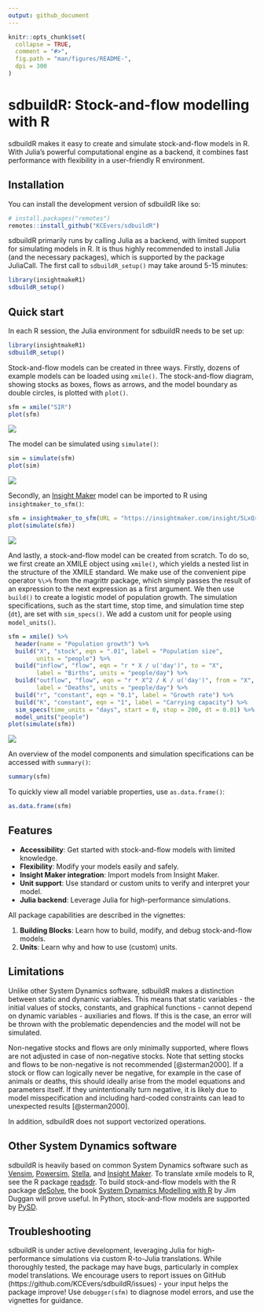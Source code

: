 ```yaml
---
output: github_document
---
```


<!-- README.md is generated from README.Rmd. Please edit that file -->

```r
knitr::opts_chunk$set(
  collapse = TRUE,
  comment = "#>",
  fig.path = "man/figures/README-",
  dpi = 300
)
```

# sdbuildR: Stock-and-flow modelling with R

<!-- badges: start -->
<!-- badges: end -->

sdbuildR makes it easy to create and simulate stock-and-flow models in R. With Julia’s powerful computational engine as a backend, it combines fast performance with flexibility in a user-friendly R environment.

## Installation

You can install the development version of sdbuildR like so:

```r
# install.packages("remotes")
remotes::install_github("KCEvers/sdbuildR")
```

sdbuildR primarily runs by calling Julia as a backend, with limited support for simulating models in R. It is thus highly recommended to install Julia (and the necessary packages), which is supported by the package JuliaCall. The first call to `sdbuildR_setup()` may take around 5-15 minutes:

```r
library(insightmakeR1)
sdbuildR_setup()
```

## Quick start

In each R session, the Julia environment for sdbuildR needs to be set up:

```r
library(insightmakeR1)
sdbuildR_setup()
```

Stock-and-flow models can be created in three ways. Firstly, dozens of example models can be loaded using `xmile()`. The stock-and-flow diagram, showing stocks as boxes, flows as arrows, and the model boundary as double circles, is plotted with `plot()`.

```r
sfm = xmile("SIR")
plot(sfm)
```

![](man/figures/README-SIR_diagram-1.png)

The model can be simulated using `simulate()`:

```r
sim = simulate(sfm)
plot(sim)
```

![](man/figures/README-SIR_plot-1.png)

Secondly, an [Insight Maker](https://insightmaker.com/) model can be imported to R using `insightmaker_to_sfm()`: 

```r
sfm = insightmaker_to_sfm(URL = "https://insightmaker.com/insight/5LxQr0waZGgBcPJcNTC029/Crielaard-2022")
plot(simulate(sfm))
```

![](man/figures/README-Crielaard2022_plot-1.png)

And lastly, a stock-and-flow model can be created from scratch. To do so, we first create an XMILE object using `xmile()`, which yields a nested list in the structure of the XMILE standard. We make use of the convenient pipe operator `%\>%` from the magrittr package, which simply passes the result of an expression to the next expression as a first argument. We then use `build()` to create a logistic model of population growth. The simulation specifications, such as the start time, stop time, and simulation time step (`dt`), are set with `sim_specs()`. We add a custom unit for people using `model_units()`.

```r
sfm = xmile() %>%
  header(name = "Population growth") %>%
  build("X", "stock", eqn = ".01", label = "Population size", 
        units = "people") %>%
  build("inflow", "flow", eqn = "r * X / u('day')", to = "X", 
        label = "Births", units = "people/day") %>%
  build("outflow", "flow", eqn = "r * X^2 / K / u('day')", from = "X", 
        label = "Deaths", units = "people/day") %>%
  build("r", "constant", eqn = "0.1", label = "Growth rate") %>%
  build("K", "constant", eqn = "1", label = "Carrying capacity") %>%
  sim_specs(time_units = "days", start = 0, stop = 200, dt = 0.01) %>%
  model_units("people")
plot(simulate(sfm))
```

![](man/figures/README-logistic_plot-1.png)

An overview of the model components and simulation specifications can be accessed with `summary()`:

```r
summary(sfm)
```

To quickly view all model variable properties, use `as.data.frame()`:

```r
as.data.frame(sfm)
```

## Features

* **Accessibility**: Get started with stock-and-flow models with limited knowledge.
* **Flexibility**: Modify your models easily and safely.
* **Insight Maker integration**: Import models from Insight Maker.
* **Unit support**: Use standard or custom units to verify and interpret your model. 
* **Julia backend**: Leverage Julia for high-performance simulations.

All package capabilities are described in the vignettes:

1. **Building Blocks**: Learn how to build, modify, and debug stock-and-flow models.
2. **Units**: Learn why and how to use (custom) units.
<!-- 3. **Delays**: Not all dynamics are instantaneous. Learn about delays (fixed, smooth, material and information) and how to implement them with sdbuildR. -->
<!-- 4. **Sensitivity**:  -->

## Limitations

Unlike other System Dynamics software, sdbuildR makes a distinction between static and dynamic variables. This means that static variables - the initial values of stocks, constants, and graphical functions - cannot depend on dynamic variables - auxiliaries and flows. If this is the case, an error will be thrown with the problematic dependencies and the model will not be simulated. 

Non-negative stocks and flows are only minimally supported, where flows are not adjusted in case of non-negative stocks. Note that setting stocks and flows to be non-negative is not recommended [@sterman2000]. If a stock or flow can logically never be negative, for example in the case of animals or deaths, this should ideally arise from the model equations and parameters itself. If they unintentionally turn negative, it is likely due to model misspecification and including hard-coded constraints can lead to unexpected results [@sterman2000].

In addition, sdbuildR does not support vectorized operations. 

## Other System Dynamics software

sdbuildR is heavily based on common System Dynamics software such as [Vensim](https://vensim.com/), [Powersim](https://powersim.com/), [Stella](https://www.iseesystems.com/), and [Insight Maker](https://insightmaker.com/). To translate xmile models to R, see the R package [readsdr](https://github.com/jandraor/readsdr). To build stock-and-flow models with the R package [deSolve](https://cran.r-project.org/web/packages/deSolve/index.html), the book [System Dynamics Modelling with R](https://link.springer.com/book/10.1007/978-3-319-34043-2) by Jim Duggan will prove useful. In Python, stock-and-flow models are supported by [PySD](https://pysd.readthedocs.io/en/master/).

## Troubleshooting

sdbuildR is under active development, leveraging Julia for high-performance simulations via custom R-to-Julia translations. While thoroughly tested, the package may have bugs, particularly in complex model translations. We encourage users to report issues on GitHub (https://github.com/KCEvers/sdbuildR/issues) - your input helps the package improve! Use `debugger(sfm)` to diagnose model errors, and use the vignettes for guidance.
